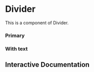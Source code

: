 

<Meta of={Story} />

# Divider

This is a component of Divider.

### Primary
<Canvas of={Story.Primary} />

### With text
<Canvas of={Story.WithText} />

## Interactive Documentation

<Primary />
<Controls />
